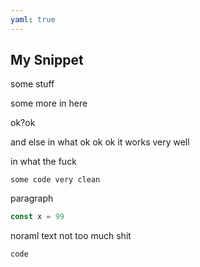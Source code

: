 ```yaml
---
yaml: true
---
```


## My Snippet

some stuff

some more in here

ok?ok

and else in what ok ok ok it works very well

in what the fuck

```
some code very clean
```

paragraph

```js
const x = 99
```

noraml text not too much shit

```
code
```